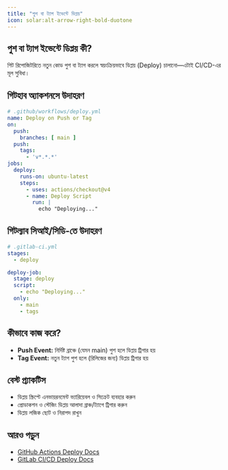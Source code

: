 ```yaml
---
title: "পুশ বা ট্যাগ ইভেন্টে ডিপ্লয়"
icon: solar:alt-arrow-right-bold-duotone
---
```


## পুশ বা ট্যাগ ইভেন্টে ডিপ্লয় কী?

গিট রিপোজিটরিতে নতুন কোড পুশ বা ট্যাগ করলে স্বয়ংক্রিয়ভাবে ডিপ্লয় (Deploy) চালানো—এটাই CI/CD-এর মূল সুবিধা।

## গিটহাব অ্যাকশনসে উদাহরণ

```yaml
# .github/workflows/deploy.yml
name: Deploy on Push or Tag
on:
  push:
    branches: [ main ]
  push:
    tags:
      - 'v*.*.*'
jobs:
  deploy:
    runs-on: ubuntu-latest
    steps:
      - uses: actions/checkout@v4
      - name: Deploy Script
        run: |
          echo "Deploying..."
```

## গিটল্যাব সিআই/সিডি-তে উদাহরণ

```yaml
# .gitlab-ci.yml
stages:
  - deploy

deploy-job:
  stage: deploy
  script:
    - echo "Deploying..."
  only:
    - main
    - tags
```

## কীভাবে কাজ করে?
- **Push Event:** নির্দিষ্ট ব্রাঞ্চে (যেমন main) পুশ হলে ডিপ্লয় ট্রিগার হয়
- **Tag Event:** নতুন ট্যাগ পুশ হলে (রিলিজের জন্য) ডিপ্লয় ট্রিগার হয়

## বেস্ট প্র্যাকটিস
- ডিপ্লয় স্ক্রিপ্টে এনভায়রনমেন্ট ভ্যারিয়েবল ও সিক্রেট ব্যবহার করুন
- প্রোডাকশন ও স্টেজিং ডিপ্লয় আলাদা ব্রাঞ্চ/ট্যাগে ট্রিগার করুন
- ডিপ্লয় লজিক ছোট ও নিরাপদ রাখুন

## আরও পড়ুন
- [GitHub Actions Deploy Docs](https://docs.github.com/en/actions/deployment)
- [GitLab CI/CD Deploy Docs](https://docs.gitlab.com/ee/ci/examples/deployment/)
